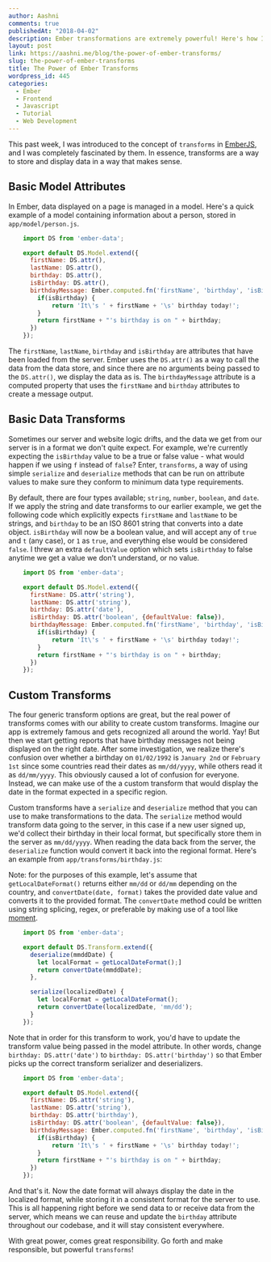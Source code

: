 ```yaml
---
author: Aashni
comments: true
publishedAt: "2018-04-02"
description: Ember transformations are extremely powerful! Here's how I used one to transform birthday's and dates
layout: post
link: https://aashni.me/blog/the-power-of-ember-transforms/
slug: the-power-of-ember-transforms
title: The Power of Ember Transforms
wordpress_id: 445
categories:
  - Ember
  - Frontend
  - Javascript
  - Tutorial
  - Web Development
---
```


This past week, I was introduced to the concept of `transforms` in [EmberJS](https://guides.emberjs.com/v3.0.0/models/defining-models/), and I was completely fascinated by them. In essence, transforms are a way to store and display data in a way that makes sense.

## Basic Model Attributes

In Ember, data displayed on a page is managed in a model. Here's a quick example of a model containing information about a person, stored in `app/model/person.js`.

```javascript
    import DS from 'ember-data';

    export default DS.Model.extend({
      firstName: DS.attr(),
      lastName: DS.attr(),
      birthday: DS.attr(),
      isBirthday: DS.attr(),
      birthdayMessage: Ember.computed.fn('firstName', 'birthday', 'isBirthday', function(firstName, birthday, isBirthday) {
        if(isBirthday) {
            return 'It\'s ' + firstName + '\s' birthday today!';
        }
        return firstName + "'s birthday is on " + birthday;
      })
    });
```

The `firstName`, `lastName`, `birthday` and `isBirthday` are attributes that have been loaded from the server. Ember uses the `DS.attr()` as a way to call the data from the data store, and since there are no arguments being passed to the `DS.attr()`, we display the data as is. The `birthdayMessage` attribute is a computed property that uses the `firstName` and `birthday` attributes to create a message output.

## Basic Data Transforms

Sometimes our server and website logic drifts, and the data we get from our server is in a format we don't quite expect. For example, we're currently expecting the `isBirthday` value to be a true or false value - what would happen if we using `f` instead of `false`? Enter, `transforms`, a way of using simple `serialize` and `deserialize` methods that can be run on attribute values to make sure they conform to minimum data type requirements.

By default, there are four types available; `string`, `number`, `boolean`, and `date`. If we apply the string and date transforms to our earlier example, we get the following code which explicitly expects `firstName` and `lastName` to be strings, and `birthday` to be an ISO 8601 string that converts into a date object. `isBirthday` will now be a boolean value, and will accept any of `true` and `t` (any case), or `1` as `true`, and everything else would be considered `false`. I threw an extra `defaultValue` option which sets `isBirthday` to false anytime we get a value we don't understand, or no value.

```javascript
    import DS from 'ember-data';

    export default DS.Model.extend({
      firstName: DS.attr('string'),
      lastName: DS.attr('string'),
      birthday: DS.attr('date'),
      isBirthday: DS.attr('boolean', {defaultValue: false}),
      birthdayMessage: Ember.computed.fn('firstName', 'birthday', 'isBirthday', function(firstName, birthday, isBirthday) {
        if(isBirthday) {
            return 'It\'s ' + firstName + '\s' birthday today!';
        }
        return firstName + "'s birthday is on " + birthday;
      })
    });
```

## Custom Transforms

The four generic transform options are great, but the real power of transforms comes with our ability to create custom transforms. Imagine our app is extremely famous and gets recognized all around the world. Yay! But then we start getting reports that have birthday messages not being displayed on the right date. After some investigation, we realize there's confusion over whether a birthday on `01/02/1992` is `January 2nd` or `February 1st` since some countries read their dates as `mm/dd/yyyy`, while others read it as `dd/mm/yyyy`. This obviously caused a lot of confusion for everyone. Instead, we can make use of the a custom transform that would display the date in the format expected in a specific region.

Custom transforms have a `serialize` and `deserialize` method that you can use to make transformations to the data. The `serialize` method would transform data going to the server, in this case if a new user signed up, we'd collect their birthday in their local format, but specifically store them in the server as `mm/dd/yyyy`. When reading the data back from the server, the `deserialize` function would convert it back into the regional format. Here's an example from `app/transforms/birthday.js`:

Note: for the purposes of this example, let's assume that `getLocalDateFormat()` returns either `mm/dd` or `dd/mm` depending on the country, and `convertDate(date, format)` takes the provided date value and converts it to the provided format. The `convertDate` method could be written using string splicing, regex, or preferable by making use of a tool like [moment](https://momentjs.com/).

```javascript
    import DS from 'ember-data';

    export default DS.Transform.extend({
      deserialize(mmddDate) {
        let localFormat = getLocalDateFormat();]
        return convertDate(mmddDate);
      },

      serialize(localizedDate) {
        let localFormat = getLocalDateFormat();
        return convertDate(localizedDate, 'mm/dd');
      }
    });
```

Note that in order for this transform to work, you'd have to update the transform value being passed in the model attribute. In other words, change `birthday: DS.attr('date')` to `birthday: DS.attr('birthday')` so that Ember picks up the correct transform serializer and deserializers.

```javascript
    import DS from 'ember-data';

    export default DS.Model.extend({
      firstName: DS.attr('string'),
      lastName: DS.attr('string'),
      birthday: DS.attr('birthday'),
      isBirthday: DS.attr('boolean', {defaultValue: false}),
      birthdayMessage: Ember.computed.fn('firstName', 'birthday', 'isBirthday', function(firstName, birthday, isBirthday) {
        if(isBirthday) {
            return 'It\'s ' + firstName + '\s' birthday today!';
        }
        return firstName + "'s birthday is on " + birthday;
      })
    });
```

And that's it. Now the date format will always display the date in the localized format, while storing it in a consistent format for the server to use. This is all happening right before we send data to or receive data from the server, which means we can reuse and update the `birthday` attribute throughout our codebase, and it will stay consistent everywhere.

With great power, comes great responsibility. Go forth and make responsible, but powerful `transforms`!
